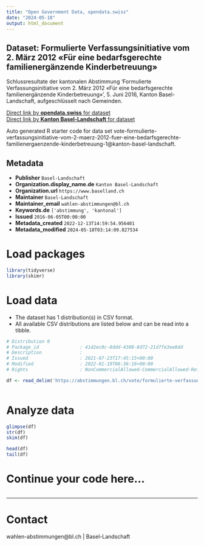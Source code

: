 ```yaml
---
title: "Open Government Data, opendata.swiss"
date: "2024-05-18"
output: html_document
---
```


## Dataset: Formulierte Verfassungsinitiative vom 2. März 2012 «Für eine bedarfsgerechte familienergänzende Kinderbetreuung»

Schlussresultate der kantonalen Abstimmung 'Formulierte Verfassungsinitiative vom 2. März 2012 «Für eine bedarfsgerechte familienergänzende Kinderbetreuung»', 5. Juni 2016, Kanton Basel-Landschaft, aufgeschlüsselt nach Gemeinden.

[Direct link by **opendata.swiss** for dataset](https://opendata.swiss/de/dataset/formulierte-verfassungsinitiative-vom-2-marz-2012-fur-eine-bedarfsgerechte-familienerganzende-k)<br>
[Direct link by **Kanton Basel-Landschaft** for dataset](https://abstimmungen.bl.ch/vote/formulierte-verfassungsinitiative-vom-2-maerz-2012-fuer-eine-bedarfsgerechte-familienergaenzende-kinderbetreuung-1/data)

Auto generated R starter code for data set vote-formulierte-verfassungsinitiative-vom-2-maerz-2012-fuer-eine-bedarfsgerechte-familienergaenzende-kinderbetreuung-1@kanton-basel-landschaft.

## Metadata

- **Publisher** `Basel-Landschaft`
- **Organization.display_name.de** `Kanton Basel-Landschaft`
- **Organization.url** `https://www.baselland.ch`
- **Maintainer** `Basel-Landschaft`
- **Maintainer_email** `wahlen-abstimmungen@bl.ch`
- **Keywords.de** `['abstimmung', 'kantonal']`
- **Issued** `2016-06-05T00:00:00`
- **Metadata_created** `2022-12-13T14:59:54.956401`
- **Metadata_modified** `2024-05-18T03:14:09.827534`


# Load packages

```r

library(tidyverse)
library(skimr)

```

# Load data

-   The dataset has 1 distribution(s) in CSV format.
-   All available CSV distributions are listed below and can be read into a tibble.

```r

# Distribution 0
# Package_id               : 41d2ec8c-8ddd-4308-8d72-21d7fe3ee8dd
# Description              : 
# Issued                   : 2021-07-23T17:45:15+00:00
# Modified                 : 2022-01-19T06:36:16+00:00
# Rights                   : NonCommercialAllowed-CommercialAllowed-ReferenceRequired

df <- read_delim('https://abstimmungen.bl.ch/vote/formulierte-verfassungsinitiative-vom-2-maerz-2012-fuer-eine-bedarfsgerechte-familienergaenzende-kinderbetreuung-1/data-csv')



```

# Analyze data

```r

glimpse(df)
str(df)
skim(df)

head(df)
tail(df)

```

# Continue your code here...

```r

```

------------------------------------------------------------------------

# Contact

wahlen-abstimmungen@bl.ch | Basel-Landschaft
